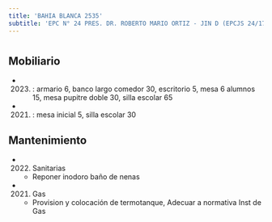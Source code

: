 ```yaml
---
title: 'BAHIA BLANCA 2535'
subtitle: 'EPC N° 24 PRES. DR. ROBERTO MARIO ORTIZ - JIN D (EPCJS 24/17°) VICTORIA OCAMPO'
---
```


#


## Mobiliario

*  (2023) : armario 6, banco largo comedor 30, escritorio 5, mesa 6 alumnos 15, mesa pupitre doble 30, silla escolar 65 

*  (2021) : mesa inicial 5, silla escolar 30 





## Mantenimiento

*  (2022) Sanitarias 
    + Reponer inodoro baño de nenas

*  (2021) Gas 
    + Provision y colocación de termotanque, Adecuar a normativa Inst de Gas



